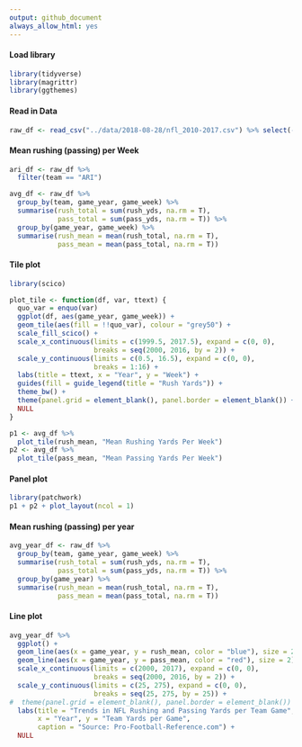 ```yaml
---
output: github_document
always_allow_html: yes
---
```

#### Load library
```r
library(tidyverse)
library(magrittr)
library(ggthemes)
```

#### Read in Data
```r
raw_df <- read_csv("../data/2018-08-28/nfl_2010-2017.csv") %>% select(-1)
```

#### Mean rushing (passing) per Week    
```r
ari_df <- raw_df %>% 
  filter(team == "ARI")

avg_df <- raw_df %>% 
  group_by(team, game_year, game_week) %>% 
  summarise(rush_total = sum(rush_yds, na.rm = T),
            pass_total = sum(pass_yds, na.rm = T)) %>% 
  group_by(game_year, game_week) %>% 
  summarise(rush_mean = mean(rush_total, na.rm = T),
            pass_mean = mean(pass_total, na.rm = T)) 
```

#### Tile plot
```r
library(scico)

plot_tile <- function(df, var, ttext) {
  quo_var = enquo(var)
  ggplot(df, aes(game_year, game_week)) +
  geom_tile(aes(fill = !!quo_var), colour = "grey50") +
  scale_fill_scico() +
  scale_x_continuous(limits = c(1999.5, 2017.5), expand = c(0, 0),
                     breaks = seq(2000, 2016, by = 2)) +
  scale_y_continuous(limits = c(0.5, 16.5), expand = c(0, 0),
                     breaks = 1:16) + 
  labs(title = ttext, x = "Year", y = "Week") +
  guides(fill = guide_legend(title = "Rush Yards")) +
  theme_bw() + 
  theme(panel.grid = element_blank(), panel.border = element_blank()) +
  NULL
}

p1 <- avg_df %>% 
  plot_tile(rush_mean, "Mean Rushing Yards Per Week")
p2 <- avg_df %>% 
  plot_tile(pass_mean, "Mean Passing Yards Per Week")
```
#### Panel plot
```r
library(patchwork)
p1 + p2 + plot_layout(ncol = 1)
```

#### Mean rushing (passing) per year
```r
avg_year_df <- raw_df %>% 
  group_by(team, game_year, game_week) %>% 
  summarise(rush_total = sum(rush_yds, na.rm = T),
            pass_total = sum(pass_yds, na.rm = T)) %>% 
  group_by(game_year) %>% 
  summarise(rush_mean = mean(rush_total, na.rm = T),
            pass_mean = mean(pass_total, na.rm = T)) 
```

#### Line plot
```r
avg_year_df %>% 
  ggplot() +
  geom_line(aes(x = game_year, y = rush_mean, color = "blue"), size = 2) +
  geom_line(aes(x = game_year, y = pass_mean, color = "red"), size = 2) +
  scale_x_continuous(limits = c(2000, 2017), expand = c(0, 0),
                     breaks = seq(2000, 2016, by = 2)) +
  scale_y_continuous(limits = c(25, 275), expand = c(0, 0),
                     breaks = seq(25, 275, by = 25)) +
#  theme(panel.grid = element_blank(), panel.border = element_blank()) +
  labs(title = "Trends in NFL Rushing and Passing Yards per Team Game", 
       x = "Year", y = "Team Yards per Game",
       caption = "Source: Pro-Football-Reference.com") +
  NULL
```


